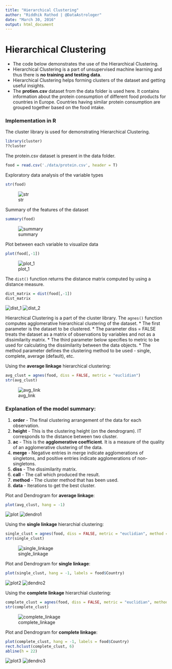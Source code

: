 ```yaml
---
title: "Hierarchical Clustering"
author: "Riddhik Rathod | @DataAstrologer"
date: "March 30, 2016"
output: html_document
---
```


# Hierarchical Clustering

* The code below demonstrates the use of the Hierarchical Clustering.  
* Hierarchical Clustering is a part of unsupervised machine learning and thus there is **no training and testing data**.
* Hierarchical Clustering helps forming clusters of the dataset and getting useful insights.
* The **protien.csv** dataset from the data folder is used here. It contains information about the protein consumption of different food products for countries in Europe. Countries having similar protein consumption are grouped together based on the food intake. 


### Implementation in R

The cluster library is used for demonstrating Hierarchical Clustering. 
```r
library(cluster)
??cluster
```

The protein.csv dataset is present in the data folder.
```r
food = read.csv('./data/protein.csv', header = T)
```

Exploratory data analysis of the variable types
```r
str(food)
```
![str](./data/images/str.png)

Summary of the features of the dataset
```r
summary(food)
```
![summary](./data/images/summary.png)

Plot between each variable to visualize data
```r
plot(food[,-1])
```
![plot_1](./data/images/plot_1.png)

The `dist()` function returns the distance matrix computed by using a distance measure.
```r
dist_matrix = dist(food[,-1])
dist_matrix
```
![dist_1](./data/images/dist_1.png)
![dist_2](./data/images/dist_2.png)

Hierarchical Clustering is a part of the cluster library. The `agnes()` function computes agglomerative hierarchical clustering of the dataset. 
* The first parameter is the dataset to be clustered.
* The parameter diss = FALSE treats the dataset as a matrix of observations by variables and not as a dissimilarity matrix. 
* The third parameter below specifies to metric to be used for calculating the dissimilarity between the data objects.
* The method parameter defines the clustering method to be used - single, complete, average (default), etc.

Using the **average linkage** hierarchical clustering:
```r
avg_clust = agnes(food, diss = FALSE, metric = "euclidian")
str(avg_clust)
```
![avg_link](./data/images/avg_linkage.png)


### Explanation of the model summary:

1. **order** - The final clustering arrangement of the data for each observation.
2. **height** - This is the clustering height (on the dendrogram). IT corresponds to the distance between two cluster. 
3. **ac** - This is the **agglomerative coefficient**. It is a measure of the quality of an agglomerative clustering of the data.
4. **merge** - Negative entries in merge indicate agglomerations of singletons, and positive entries indicate agglomerations of non-singletons.
5. **diss** - The dissimilarity matrix.
6. **call** - The call which produced the result.
7. **method** - The cluster method that has been used.
8. **data** - Iterations to get the best cluster.

Plot and Dendrogram for **average linkage**: 
```r
plot(avg_clust, hang = -1)
```
![plot](./data/images/Rplot_1.png)
![dendro1](./data/images/d_avg.png)

Using the **single linkage** hierarchial clustering:
```r
single_clust = agnes(food, diss = FALSE, metric = "euclidian", method = "single")
str(single_clust)
```
![single_linkage](./data/images/sing_linkage.png)

Plot and Dendrogram for **single linkage**:
```r
plot(single_clust, hang = -1, labels = food$Country)
```
![plot2](./data/images/Rplot_2.png)
![dendro2](./data/images/d_single.png)

Using the **complete linkage** hierarchial clustering:
```r
complete_clust = agnes(food, diss = FALSE, metric = "euclidian", method = "complete")
str(complete_clust)
```
![complete_linkage](./data/images/complete_linkage.png)

Plot and Dendrogram for **complete linkage**:
```r
plot(complete_clust, hang = -1, labels = food$Country)
rect.hclust(complete_clust, 6)
abline(h = 22)
```
![plot3](./data/images/Rplot_3.png)
![dendro3](./data/images/d_comp.png)
